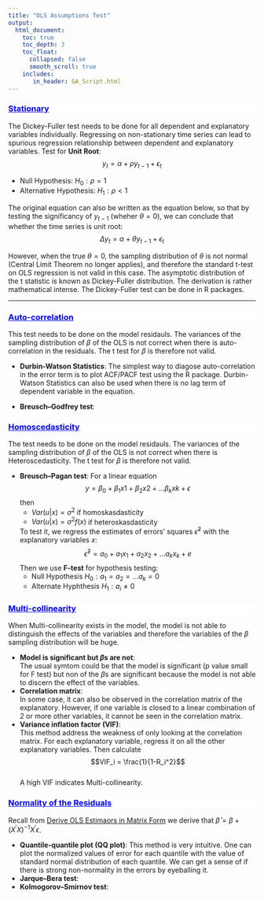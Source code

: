 ```yaml
---
title: "OLS Assumptions Test"
output:
  html_document:
    toc: true
    toc_depth: 3
    toc_float:
      collapsed: false
      smooth_scroll: true
    includes:
       in_header: GA_Script.html
---
```


<div style="background-color:white;color:blue;matrixOperation:20px;">
<ins>
### Stationary
</ins>
</div>
The Dickey-Fuller test needs to be done for all dependent and explanatory variables individually. Regressing on non-stationary time series can lead to spurious regression relationship between dependent and explanatory variables.
Test for **Unit Root**:
$$y_t = \alpha + \rho y_{t-1} + \epsilon_t$$
 
 * Null Hypothesis: $H_0: \rho = 1$
 * Alternative Hypothesis: $H_1: \rho <1$

The original equation can also be written as the equation below, so that by testing the significancy of $y_{t-1}$ (wheher $\theta = 0$), we can conclude that whether the time series is unit root:
$$\Delta y_t = \alpha + \theta y_{t-1} + \epsilon_t$$

However, when the true $\theta = 0$, the sampling distribution of $\theta$ is not normal (Central Limit Theorem no longer applies), and therefore the standard t-test on OLS regression is not valid in this case. The asymptotic distribution of the t statistic is known as Dickey-Fuller distribution. The derivation is rather mathematical intense. The Dickey-Fuller test can be done in R packages.

---
<div style="background-color:white;color:blue;matrixOperation:20px;">
<ins>
### Auto-correlation 
</ins>
</div>

This test needs to be done on the model residauls. The variances of the sampling distribution of $\beta$ of the OLS is not correct when there is auto-correlation in the residuals. The t test for $\beta$ is therefore not valid.

* **Durbin-Watson Statistics**: 
The simplest way to diagose auto-correlation in the error term is to plot ACF/PACF test using the R package. Durbin-Watson Statistics can also be used when there is no lag term of dependent variable in the equation.

* **Breusch–Godfrey test**: 


<div style="background-color:white;color:blue;matrixOperation:20px;">
<ins>
### Homoscedasticity
</ins>
</div>
The test needs to be done on the model residauls. The variances of the sampling distribution of $\beta$ of the OLS is not correct when there is Heteroscedasticity. The t test for $\beta$ is therefore not valid.

* **Breusch–Pagan test**: 
For a linear equation
$$y = \beta_0 + \beta_1x1+ \beta_2x2+...\beta_kxk + \epsilon$$
then 
  * $Var(u|x) = \sigma^2$ if homoskasdasticity
  * $Var(u|x) = \sigma^2f(x)$ if heteroskasdasticity
  
  To test it, we regress the estimates of errors' squares $\hat{\epsilon}^2$ with the explanatory variables $x$:
  $$\hat{\epsilon}^2 = a_0+a_1x_1+a_2x_2+...a_kx_k + e $$
  Then we use **F-test** for hypothesis testing:
  * Null Hypothesis $H_0: a_1 = a_2 = ...a_k = 0$
  * Alternate Hyphthesis $H_1: a_i \neq 0$


<div style="background-color:white;color:blue;matrixOperation:20px;">
<ins>
### Multi-collinearity
</ins>
</div>
When Multi-collinearity exists in the model, the model is not able to distinguish the effects of the variables and therefore the variables of the $\beta$ sampling distribution will be huge.  

* **Model is significant but $\beta$s are not**:  
  The usual symtom could be that the model is significant (p value small for F test) but non of the $\beta$s are significant because the model is not able to discern the effect of the variables.
* **Correlation matrix**:  
  In some case, it can also be observed in the correlation matrix of the explanatory. However, if one variable is closed to a linear combination of 2 or more other variables, it cannot be seen in the correlation matrix.
* **Variance inflation factor (VIF)**:  
  This method address the weakness of only looking at the correlation matrix. For each explanatory variable, regress it on all the other explanatory variables. Then calculate 
  $$VIF_i = \frac{1}{1-R_i^2}$$  
A high VIF indicates Multi-collinearity.

<div style="background-color:white;color:blue;matrixOperation:20px;">
<ins>
### Normality of the Residuals
</ins>
</div>

Recall from [Derive OLS Estimaors in Matrix Form](deriveOLS.html) we derive that $\hat{\beta} = \beta+(X^{'}X)^{-1}X^{'} \epsilon$. 

* **Quantile-quantile plot (QQ plot)**:
  This method is very intuitive. One can plot the normalized values of error for each quantile with the value of standard normal distribution of each quantile. We can get a sense of if there is strong non-normality in the errors by eyeballing it.
* **Jarque–Bera test**:
* **Kolmogorov–Smirnov test**:



